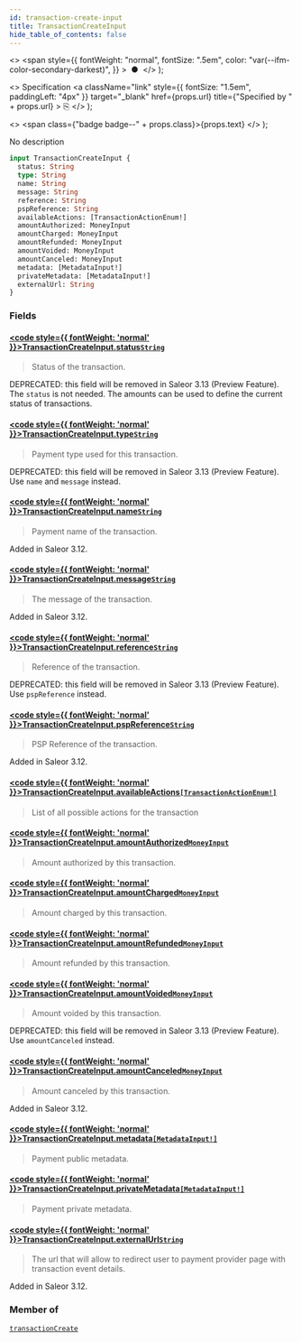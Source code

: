 ```yaml
---
id: transaction-create-input
title: TransactionCreateInput
hide_table_of_contents: false
---
```


  <>
    <span
      style={{
        fontWeight: "normal",
        fontSize: ".5em",
        color: "var(--ifm-color-secondary-darkest)",
      }}
    >
      &nbsp;●&nbsp;
    </span>
  </>
);

  <>
    Specification
    <a
      className="link"
      style={{ fontSize: "1.5em", paddingLeft: "4px" }}
      target="\_blank"
      href={props.url}
      title={"Specified by " + props.url}
    >
      ⎘
    </a>
  </>
);

  <>
    <span class={"badge badge--" + props.class}>{props.text}</span>
  </>
);

No description

```graphql
input TransactionCreateInput {
  status: String
  type: String
  name: String
  message: String
  reference: String
  pspReference: String
  availableActions: [TransactionActionEnum!]
  amountAuthorized: MoneyInput
  amountCharged: MoneyInput
  amountRefunded: MoneyInput
  amountVoided: MoneyInput
  amountCanceled: MoneyInput
  metadata: [MetadataInput!]
  privateMetadata: [MetadataInput!]
  externalUrl: String
}
```

### Fields

#### [<code style={{ fontWeight: 'normal' }}>TransactionCreateInput.<b>status</b></code>](#)<Bullet />[`String`](../../api-reference/scalars/string) <Badge class="secondary" text="scalar"/>

> Status of the transaction.

DEPRECATED: this field will be removed in Saleor 3.13 (Preview Feature). The `status` is not needed. The amounts can be used to define the current status of transactions.

>

#### [<code style={{ fontWeight: 'normal' }}>TransactionCreateInput.<b>type</b></code>](#)<Bullet />[`String`](../../api-reference/scalars/string) <Badge class="secondary" text="scalar"/>

> Payment type used for this transaction.

DEPRECATED: this field will be removed in Saleor 3.13 (Preview Feature). Use `name` and `message` instead.

>

#### [<code style={{ fontWeight: 'normal' }}>TransactionCreateInput.<b>name</b></code>](#)<Bullet />[`String`](../../api-reference/scalars/string) <Badge class="secondary" text="scalar"/>

> Payment name of the transaction.

Added in Saleor 3.12.

>

#### [<code style={{ fontWeight: 'normal' }}>TransactionCreateInput.<b>message</b></code>](#)<Bullet />[`String`](../../api-reference/scalars/string) <Badge class="secondary" text="scalar"/>

> The message of the transaction.

Added in Saleor 3.12.

>

#### [<code style={{ fontWeight: 'normal' }}>TransactionCreateInput.<b>reference</b></code>](#)<Bullet />[`String`](../../api-reference/scalars/string) <Badge class="secondary" text="scalar"/>

> Reference of the transaction.

DEPRECATED: this field will be removed in Saleor 3.13 (Preview Feature). Use `pspReference` instead.

>

#### [<code style={{ fontWeight: 'normal' }}>TransactionCreateInput.<b>pspReference</b></code>](#)<Bullet />[`String`](../../api-reference/scalars/string) <Badge class="secondary" text="scalar"/>

> PSP Reference of the transaction.

Added in Saleor 3.12.

>

#### [<code style={{ fontWeight: 'normal' }}>TransactionCreateInput.<b>availableActions</b></code>](#)<Bullet />[`[TransactionActionEnum!]`](../../api-reference/enums/transaction-action-enum) <Badge class="secondary" text="list"/> <Badge class="secondary" text="enum"/>

> List of all possible actions for the transaction

#### [<code style={{ fontWeight: 'normal' }}>TransactionCreateInput.<b>amountAuthorized</b></code>](#)<Bullet />[`MoneyInput`](../../api-reference/inputs/money-input) <Badge class="secondary" text="input"/>

> Amount authorized by this transaction.

#### [<code style={{ fontWeight: 'normal' }}>TransactionCreateInput.<b>amountCharged</b></code>](#)<Bullet />[`MoneyInput`](../../api-reference/inputs/money-input) <Badge class="secondary" text="input"/>

> Amount charged by this transaction.

#### [<code style={{ fontWeight: 'normal' }}>TransactionCreateInput.<b>amountRefunded</b></code>](#)<Bullet />[`MoneyInput`](../../api-reference/inputs/money-input) <Badge class="secondary" text="input"/>

> Amount refunded by this transaction.

#### [<code style={{ fontWeight: 'normal' }}>TransactionCreateInput.<b>amountVoided</b></code>](#)<Bullet />[`MoneyInput`](../../api-reference/inputs/money-input) <Badge class="secondary" text="input"/>

> Amount voided by this transaction.

DEPRECATED: this field will be removed in Saleor 3.13 (Preview Feature). Use `amountCanceled` instead.

>

#### [<code style={{ fontWeight: 'normal' }}>TransactionCreateInput.<b>amountCanceled</b></code>](#)<Bullet />[`MoneyInput`](../../api-reference/inputs/money-input) <Badge class="secondary" text="input"/>

> Amount canceled by this transaction.

Added in Saleor 3.12.

>

#### [<code style={{ fontWeight: 'normal' }}>TransactionCreateInput.<b>metadata</b></code>](#)<Bullet />[`[MetadataInput!]`](../../api-reference/inputs/metadata-input) <Badge class="secondary" text="list"/> <Badge class="secondary" text="input"/>

> Payment public metadata.

#### [<code style={{ fontWeight: 'normal' }}>TransactionCreateInput.<b>privateMetadata</b></code>](#)<Bullet />[`[MetadataInput!]`](../../api-reference/inputs/metadata-input) <Badge class="secondary" text="list"/> <Badge class="secondary" text="input"/>

> Payment private metadata.

#### [<code style={{ fontWeight: 'normal' }}>TransactionCreateInput.<b>externalUrl</b></code>](#)<Bullet />[`String`](../../api-reference/scalars/string) <Badge class="secondary" text="scalar"/>

> The url that will allow to redirect user to payment provider page with transaction event details.

Added in Saleor 3.12.

>

### Member of

[`transactionCreate`](../../api-reference/mutations/transaction-create) <Badge class="secondary" text="mutation"/>
